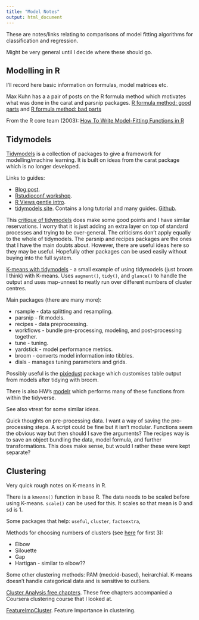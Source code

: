 ```yaml
---
title: "Model Notes"
output: html_document
---
```


These are notes/links relating to comparisons of model fitting algorithms for classification and regression. 

Might be very general until I decide where these should go.

## Modelling in R

I'll record here basic information on formulas, model matrices etc.

Max Kuhn has a a pair of posts on the R formula method which motivates what was done in the carat and parsnip packages.
[R formula method: good parts](https://rviews.rstudio.com/2017/02/01/the-r-formula-method-the-good-parts/) and 
[R formula method: bad parts](https://rviews.rstudio.com/2017/03/01/the-r-formula-method-the-bad-parts/)

From the R core team (2003): [How To Write Model-Fitting Functions in R](https://developer.r-project.org/model-fitting-functions.html)


## Tidymodels

[Tidymodels] is a collection of packages to give a framework for modelling/machine learning. It is built on ideas from the carat package which is no longer developed.

Links to guides:

+ [Blog post](http://www.rebeccabarter.com/blog/2020-03-25_machine_learning/).
+ [Rstudioconf workshop](https://education.rstudio.com/blog/2020/02/conf20-intro-ml/).
+ [R Views gentle intro](https://rviews.rstudio.com/2019/06/19/a-gentle-intro-to-tidymodels/).
+ [tidymodels site](https://www.tidymodels.org/). Contains a long tutorial and many guides. [Github](https://github.com/tidymodels).

This [critique of tidymodels](https://staffblogs.le.ac.uk/teachingr/2020/10/05/on-not-using-tidymodels/) does make some good points and I have similar reservations. I worry that it is just adding an extra layer on top of standard processes and trying to be over-general. The criticisms don't apply equally to the whole of tidymodels. The parsnip and recipes packages are the ones that I have the main doubts about. However, there are useful ideas here so they may be useful. Hopefully other packages can be used easily without buying into the full system.

[K-means with tidymodels](https://www.tidymodels.org/learn/statistics/k-means/) - a small example of using tidymodels (just broom I think) with K-means. Uses `augment()`, `tidy()`, and `glance()` to handle the output and uses map-unnest to neatly run over different numbers of cluster centres.

Main packages (there are many more):

+ rsample - data splitting and resampling.
+ parsnip - fit models.
+ recipes - data preprocessing.
+ workflows - bundle pre-processing, modeling, and post-processing together.
+ tune - tuning.
+ yardstick - model performance metrics.
+ broom - converts model information into tibbles.
+ dials - manages tuning parameters and grids.

Possibly useful is the [pixiedust](https://github.com/nutterb/pixiedust) package which customises table output from models after tidying with broom. 

There is also HW's [modelr](https://github.com/tidyverse/modelr) which performs many of these functions from within the tidyverse.

See also vtreat for some similar ideas.

Quick thoughts on pre-processing data. I want a way of saving the pro-processing steps. A script could be fine but it isn't modular. Functions seem the obvious way but then should I save the arguments? The recipes way is to save an object bundling the data, model formula, and further transformations. This does make sense, but would I rather these were kept separate?

## Clustering

Very quick rough notes on K-means in R.

There is a `kmeans()` function in base R. The data needs to be scaled before using K-means. `scale()` can be used for this. It scales so that mean is 0 and sd is 1.

Some packages that help: `useful`, `cluster`, `factoextra`,  

Methods for choosing numbers of clusters (see [here](https://uc-r.github.io/kmeans_clustering) for first 3):

+ Elbow
+ Silouette
+ Gap
+ Hartigan - similar to elbow??

Some other clustering methods: PAM (medoid-based), heirarchial. K-means doesn't handle categorical data and is sensitive to outliers.

[Cluster Analysis free chapters](https://d396qusza40orc.cloudfront.net/clusteranalysis/Han_Data%20Mining%203e_Chapters%202%2C10%2C11%2C13.pdf). These free chapters accompanied a Coursera clustering course that I looked at. 

[FeatureImpCluster](https://github.com/o1iv3r/FeatureImpCluster). Feature Importance in clustering.
